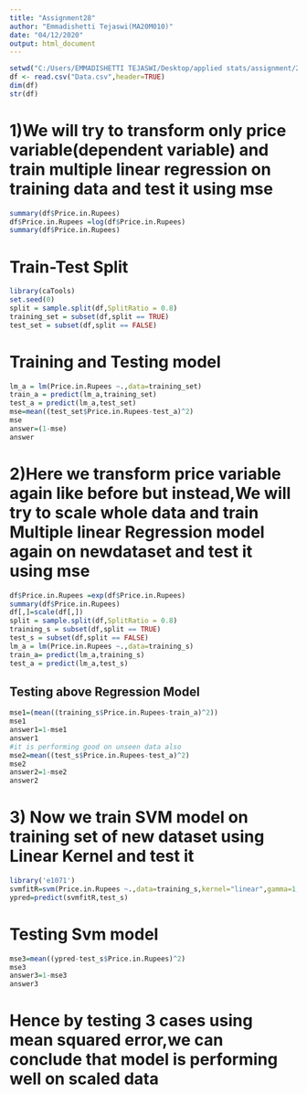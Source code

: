 ---
title: "Assignment28"
author: "Emmadishetti Tejaswi(MA20M010)"
date: "04/12/2020"
output: html_document
---

```{r}
setwd("C:/Users/EMMADISHETTI TEJASWI/Desktop/applied stats/assignment/28")
df <- read.csv("Data.csv",header=TRUE)
dim(df)
str(df)
```
# 1)We will try to transform only price variable(dependent variable) and train multiple linear regression on training data and test it using mse
```{r}
summary(df$Price.in.Rupees)
df$Price.in.Rupees =log(df$Price.in.Rupees)
summary(df$Price.in.Rupees)
```
# Train-Test Split
```{r}
library(caTools)
set.seed(0)
split = sample.split(df,SplitRatio = 0.8)
training_set = subset(df,split == TRUE)
test_set = subset(df,split == FALSE)
```
# Training and Testing model
```{r}
lm_a = lm(Price.in.Rupees ~.,data=training_set)
train_a = predict(lm_a,training_set)
test_a = predict(lm_a,test_set)
mse=mean((test_set$Price.in.Rupees-test_a)^2)
mse
answer=(1-mse)
answer
```
# 2)Here we transform price variable again like before but instead,We will try to scale whole data and train Multiple linear Regression model again on newdataset and test it using mse
```{r}
df$Price.in.Rupees =exp(df$Price.in.Rupees)
summary(df$Price.in.Rupees)
df[,]=scale(df[,])
split = sample.split(df,SplitRatio = 0.8)
training_s = subset(df,split == TRUE)
test_s = subset(df,split == FALSE)
lm_a = lm(Price.in.Rupees ~.,data=training_s)
train_a= predict(lm_a,training_s)
test_a = predict(lm_a,test_s)
```
## Testing above Regression Model
```{r}
mse1=(mean((training_s$Price.in.Rupees-train_a)^2))
mse1
answer1=1-mse1
answer1
#it is performing good on unseen data also
mse2=mean((test_s$Price.in.Rupees-test_a)^2)
mse2 
answer2=1-mse2
answer2
```
# 3) Now we train SVM model on training set of new dataset using Linear Kernel and test it
```{r}
library('e1071')
svmfitR=svm(Price.in.Rupees ~.,data=training_s,kernel="linear",gamma=1,cost=0.01,scale=TRUE)
ypred=predict(svmfitR,test_s)
```
# Testing Svm model
```{r}
mse3=mean((ypred-test_s$Price.in.Rupees)^2)
mse3
answer3=1-mse3
answer3
```
# Hence by testing 3 cases using mean squared error,we can conclude that model is performing well on scaled data
